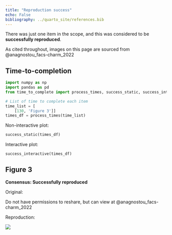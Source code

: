 ```yaml
---
title: "Reproduction success"
echo: False
bibliography: ../quarto_site/references.bib
---
```


There was just one item in the scope, and this was considered to be **successfully reproduced**.

As cited throughout, images on this page are sourced from @anagnostou_facs-charm_2022

## Time-to-completion

```python
import numpy as np
import pandas as pd
from time_to_complete import process_times, success_static, success_interactive

# List of time to complete each item
time_list = [
    [130, 'Figure 3']]
times_df = process_times(time_list)
```

Non-interactive plot:

```python
success_static(times_df)
```

Interactive plot:

```python
success_interactive(times_df)
```

## Figure 3

**Consensus: Successfully reproduced**

Original:

Do not have permissions to reshare, but can view at @anagnostou_facs-charm_2022

Reproduction:

![](../reproduction/output/fig3.png){.lightbox}